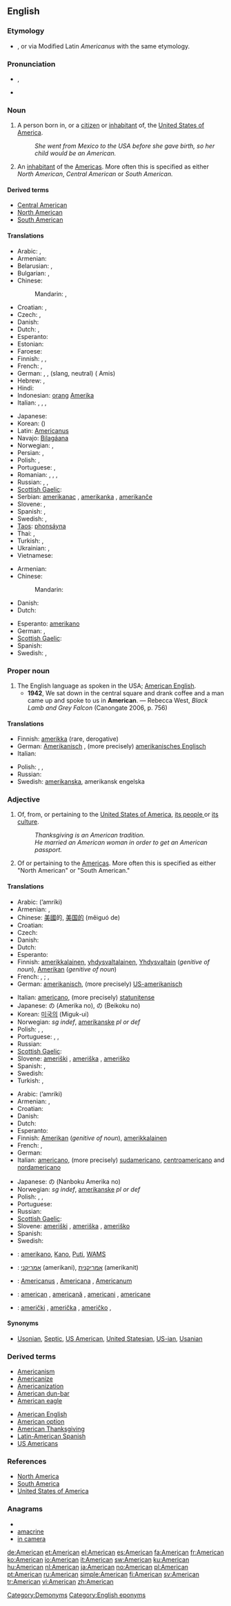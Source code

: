 {{wikipedia|dab=American}}
{{also|american|Američan}}
==English==

===Etymology===
* {{suffix|America|an}}, or via Modified Latin ''Americanus'' with the same etymology.

===Pronunciation===
* {{a|US}} {{IPA|/əˈmɛɹɪkən/}}, {{SAMPA|/@"mEr\Ik@n/}}
* {{audio|En-uk-American.ogg|Audio (UK)}}

===Noun===
{{en-noun}}

# A person born in, or a [[citizen]] or [[inhabitant]] of, the [[United States of America]].
#: ''She went from Mexico to the USA before she gave birth, so her child would be an American.''
# An [[inhabitant]] of the [[America]]s. More often this is specified as either ''North American'', ''Central American'' or ''South American.''

====Derived terms====
* [[Central American]]
* [[North American]]
* [[South American]]

====Translations====
{{trans-top|person born in or citizen of the USA}}
* Arabic: {{t|ar|أمريكي|m|tr='amriikiy}},  {{t|ar|أمريكية|f|tr='amriikíyya}}
* Armenian: {{t-|hy|ամերիկացի|tr=amerikac’i}}
* Belarusian: {{t|be|амерыканец|m|tr=amerykánec|xs=Belarusian}},  {{t|be|амерыканка|f|tr=amerykánka|xs=Belarusian}}
* Bulgarian: {{t-|bg|американец|m|tr=amerikánec}}, {{t-|bg|американка|f|tr=amerikánka}} {{t+|bg|американци|pl|tr=amerikánci}}
* Chinese:
*: Mandarin: {{t-|cmn|美國人|sc=Hani}}, {{t-|cmn|美国人|tr=Měiguórén|sc=Hani}}
* Croatian: {{t+|hr|Amerikanac|m}}, {{t+|hr|Amerikanka|f}}
* Czech: {{t-|cs|Američan|m}}, {{t-|cs|Američanka|f}}
* Danish: {{t+|da|amerikaner|c}}
* Dutch: {{t+|nl|Amerikaan|m}}, {{t-|nl|Amerikaanse|f}}
* Esperanto: {{t-|eo|usonano|xs=Esperanto}}
* Estonian: {{t-|et|ameeriklane}}
* Faroese: {{t-|fo|amerikanari|m|xs=Faroese}}
* Finnish: {{t+|fi|amerikkalainen}}, {{t-|fi|yhdysvaltalainen}}, {{t+|fi|jenkki}}
* French: {{t+|fr|Américain|m}}, {{t+|fr|États-Unien|m}}
* German: {{t+|de|Amerikaner|m}}, {{t+|de|Amerikanerin|f}}, {{t-|de|Ami|m}} (slang, neutral) ({{plural}} Amis)
* Hebrew: {{t+|he|אמריקני|m|tr=amerikani}},  {{t-|he|אמריקנית|f|tr=amerikanit}}
* Hindi: {{t|hi|अमेरिकन|m|tr=amērikan|xs=Hindi}}
* Indonesian: [[orang]] [[Amerika]]
* Italian: {{t+|it|americano|m}}, {{t+|it|americana|f}}, {{t+|it|statunitense|m|f}},
{{trans-mid}}
* Japanese: {{t-|ja|アメリカ人|tr=Amerikajin}}
* Korean: {{t|ko|미국인|tr=Migug-in|sc=Hang}} ({{t+|ko|美國人|sc=Hani}})
* Latin: [[Americanus]]
* Navajo: [[Bilagáana]]
* Norwegian: {{t+|no|amerikaner|m}}, {{t-|no|amerikanere|m|p}}
* Persian: {{t|fa|آمریکای|tr=amrikayee|xs=Persian}}, {{t|fa|آمریکایی|sc=fa-Arab}}
* Polish: {{t+|pl|Amerykanin|m}}, {{t+|pl|Amerykanka|f}}
* Portuguese: {{t+|pt|estado-unidense|m|f}},  {{t|pt|norte-americano|m}}
* Romanian: {{t+|ro|american|m}}, {{t-|ro|americancă|f}}, {{t-|ro|americani|m|p}}, {{t-|ro|americance|f|p}}
* Russian: {{t+|ru|американец|m|tr=amerikánec}}, {{t+|ru|американка|f|tr=amerikánka}}, {{t|ru|американцы|m|p|tr=amerikáncy}}
* [[Scottish Gaelic]]: {{t-|gd|Ameireaganach|m|xs=Scottish Gaelic}}
* Serbian: [[amerikanac]] {{m}}, [[amerikanka]] {{f}}, [[amerikanče]] {{n}}
* Slovene: {{t-|sl|Američan|m}}, {{t-|sl|Američanka|f}}
* Spanish: {{t+|es|estadounidense|m|f}}, {{t+|es|norteamericano|m}}
* Swedish: {{t+|sv|amerikan|c}}, {{t+|sv|amerikanare|c}}
* [[Taos]]: [[phonsáyna]]
* Thai: {{t|th|ชาวอเมริกัน|tr=chaao à-may-rí-gan}},  {{t|th|คนอเมริกัน|tr=kon à-may-rí-gan}}
* Turkish: {{t+|tr|Amerikan}}, {{t+|tr|Amerikalı}}
* Ukrainian: {{t|uk|американець|m|tr=amerykánec'|xs=Ukrainian}},  {{t+|uk|американка|f|tr=amerykánka|xs=Ukrainian}}
* Vietnamese: {{t|vi|người Mỹ|xs=Vietnamese}}
{{trans-bottom}}

{{trans-top|inhabitant of the Americas}}
* Armenian: {{t-|hy|ամերիկացի|tr=amerikac’i}}
* Chinese:
*: Mandarin: {{t|cmn|美洲人|tr=Měizhōurén|sc=Hani}}
* Danish: {{t+|da|amerikaner|c}}
* Dutch: {{t+|nl|Amerikaan}}
{{trans-mid}}
* Esperanto: [[amerikano]]
* German: {{t+|de|Amerikaner|m}}, {{t+|de|Amerikanerin|f}}
* [[Scottish Gaelic]]: {{t-|gd|Ameireaganach|m|xs=Scottish Gaelic}}
* Spanish: {{t+|es|americano|m}}
* Swedish: {{t+|sv|amerikan|c}}, {{t+|sv|amerikanare|c}}
{{trans-bottom}}

===Proper noun===
{{en-proper noun}}

# The English language as spoken in the USA; [[American English]].
#* '''1942''', We sat down in the central square and drank coffee and a man came up and spoke to us in '''American'''. — Rebecca West, ''Black Lamb and Grey Falcon'' (Canongate 2006, p. 756)

====Translations====
{{trans-top|American English}}
* Finnish: [[amerikka]] (rare, derogative)
* German: [[Amerikanisch]] {{n}}, (more precisely) [[amerikanisches Englisch]] {{n}}
* Italian: {{t+|it|inglese americano|m}}
{{trans-mid}}
* Polish: {{t+|pl|amerykański|m}}, {{t-|pl|amerykańska|f}}, {{t-|pl|amerykańskie|n}}
* Russian: {{t|ru|американский английский}}
* Swedish: [[amerikanska]], amerikansk engelska
{{trans-bottom}}

===Adjective===
{{en-adj}}

# Of, from, or pertaining to the [[United States of America]], [[w:Americans|its people ]] or [[w:Culture of the United States|its culture]].
#: ''Thanksgiving is an American tradition.''
#: ''He married an American woman in order to get an American passport.''
# Of or pertaining to the [[America]]s. More often this is specified as either "North American" or "South American."

====Translations====
{{trans-top|of or pertaining to the U.S. or its culture}}
* Arabic: {{Arab|[[امريكي]]}} (’amríki)
* Armenian: {{t-|hy|ամերիկական|tr=amerikakan}}, {{t-|hy|ամերիկյան|tr=amerikyan}}
* Chinese: [[美國]]的, [[美国]][[的]] (měiguó de)
* Croatian: {{t+|hr|američki}}
* Czech: {{t+|cs|americký|m}}
* Danish: {{t+|da|amerikansk}}
* Dutch: {{t+|nl|Amerikaans}}
* Esperanto: {{t-|eo|usona|xs=Esperanto}}
* Finnish: [[amerikkalainen]], [[yhdysvaltalainen]], [[Yhdysvallat|Yhdysvaltain]] (''genitive of noun''), [[Amerikka|Amerikan]] (''genitive of noun'')
* French: {{t+|fr|américain|m}}, {{t+|fr|américaine|f}}; {{t+|fr|états-unien|m}}, {{t+|fr|états-unienne|f}}
* German: [[amerikanisch]], (more precisely) [[US-amerikanisch]]
{{trans-mid}}
* Italian: [[americano]], (more precisely) [[statunitense]]
* Japanese: {{t+|ja|アメリカ}}の (Amerika no), {{t+|ja|米国}}の (Beikoku no)
* Korean: [[미국]][[의]] (Miguk-ui)
* Norwegian: {{t+|no|amerikansk}} ''sg indef'', [[amerikanske]] ''pl or def''
* Polish: {{t+|pl|amerykański|m}}, {{t-|pl|amerykańska|f}}, {{t-|pl|amerykańskie|n}}
* Portuguese: {{t+|pt|americano}}, {{t+|pt|norte-americano}}, {{t+|pt|estado-unidense}}
* Russian: {{t+|ru|американский|tr=amerikánskij}}
* [[Scottish Gaelic]]: {{t-|gd|Ameireaganach|xs=Scottish Gaelic}}
* Slovene: [[ameriški]] {{m}}, [[ameriška]] {{f}}, [[ameriško]] {{n}}
* Spanish: {{t+|es|norteamericano|m}}, {{t+|es|estadounidense}}
* Swedish: {{t+|sv|amerikansk}}
* Turkish: {{t+|tr|Amerikalı}}, {{t+|tr|Amerikan}}
{{trans-bottom}}

{{trans-top|of or pertaining to the Americas}}
* Arabic: {{Arab|[[امريكي]]}} (’amríki)
* Armenian: {{t-|hy|ամերիկական|tr=amerikakan}}, {{t-|hy|ամերիկյան|tr=amerikyan}}
* Croatian: {{t+|hr|američki}}
* Danish: {{t+|da|amerikansk}}
* Dutch: {{t+|nl|Amerikaans}}
* Esperanto: {{t-|eo|amerika|xs=Esperanto}}
* Finnish: [[Amerikka|Amerikan]] (''genitive of noun''), [[amerikkalainen]]
* French: {{t+|fr|américain|m}}, {{t+|fr|américaine|f}}
* German: {{t+|de|amerikanisch}}
* Italian: [[americano]], (more precisely) [[sudamericano]], [[centroamericano]] and [[nordamericano]]
{{trans-mid}}
* Japanese: {{t-|ja|南北アメリカ}}の (Nanboku Amerika no)
* Norwegian: {{t+|no|amerikansk}} ''sg indef'', [[amerikanske]] ''pl or def''
* Polish: {{t+|pl|amerykański|m}}, {{t-|pl|amerykańska|f}}, {{t-|pl|amerykańskie|n}}
* Portuguese: {{t+|pt|americano}}
* Russian: {{t+|ru|американский|tr=amerikánskij}}
* [[Scottish Gaelic]]: {{t-|gd|Ameireaganach|xs=Scottish Gaelic}}
* Slovene: [[ameriški]] {{m}}, [[ameriška]] {{f}}, [[ameriško]] {{n}}
* Spanish: {{t+|es|americano|m}}
* Swedish: {{t+|sv|amerikansk}}
{{trans-bottom}}

{{checktrans-top}}
* {{ttbc|Filipino}}: [[amerikano]], [[Kano]], [[Puti]], [[WAMS]]
* {{ttbc|Hebrew}}: [[אמריקני]] {{m}} (amerikani), [[אמריקנית]] {{f}} (amerikanit)
* {{ttbc|Latin}}: [[Americanus]] {{m}}, [[Americana]] {{f}}, [[Americanum]] {{n}}
* {{ttbc|Romanian}}: [[american]] {{m}}, [[americană]] {{f}}, [[americani]] {{p}}, [[americane]] {{f|p}}
* {{ttbc|Serbian}}: [[američki]] {{m}}, [[američka]] {{f}}, [[američko]] {{m}},
{{trans-bottom}}

====Synonyms====
* {{sense|US American}} [[Usonian]], [[Septic]], [[US American]], [[United Statesian]], [[US-ian]], [[Usanian]]

===Derived terms===
{{rel-top|terms derived from American}}
* [[Americanism]]
* [[Americanize]]
* [[Americanization]]
* [[American dun-bar]]
* [[American eagle]]
{{rel-mid}}
* [[American English]]
* [[American option]]
* [[American Thanksgiving]]
* [[Latin-American Spanish]]
* [[US Americans]]
{{rel-bottom}}
{{lookfrom|American}}

===References===
* [[w:North America|North America]]
* [[w:South America|South America]]
* [[w:United States of America|United States of America]]

===Anagrams===
* {{alphagram|aaceimnr}}
* [[amacrine#English|amacrine]]
* [[in camera#English|in camera]]

[[Category:Demonyms]]
[[Category:English eponyms]]

[[de:American]]
[[et:American]]
[[el:American]]
[[es:American]]
[[fa:American]]
[[fr:American]]
[[ko:American]]
[[io:American]]
[[it:American]]
[[sw:American]]
[[ku:American]]
[[hu:American]]
[[nl:American]]
[[ja:American]]
[[no:American]]
[[pl:American]]
[[pt:American]]
[[ru:American]]
[[simple:American]]
[[fi:American]]
[[sv:American]]
[[tr:American]]
[[vi:American]]
[[zh:American]]